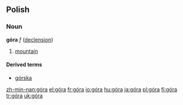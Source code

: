{{see|gora}}
==Polish==

===Noun===
'''góra''' ''f'' ([[Wiktionary Appendix:Polish hard feminine noun declension|declension]])

# [[mountain]]

====Derived terms====
*[[górska]]

[[zh-min-nan:góra]]
[[el:góra]]
[[fr:góra]]
[[io:góra]]
[[hu:góra]]
[[ja:góra]]
[[pl:góra]]
[[fi:góra]]
[[tr:góra]]
[[uk:góra]]
